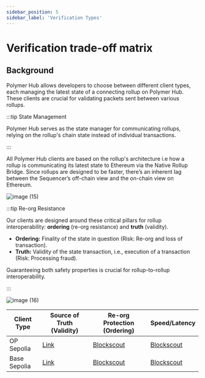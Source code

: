 ```yaml
---
sidebar_position: 5
sidebar_label: 'Verification Types'
---
```


# Verification trade-off matrix

## Background

Polymer Hub allows developers to choose between different client types, each managing the latest state of a connecting rollup on Polymer Hub. These clients are crucial for validating packets sent between various rollups.

:::tip State Management

Polymer Hub serves as the state manager for communicating rollups, relying on the rollup's chain state instead of individual transactions.

:::

All Polymer Hub clients are based on the rollup's architecture i.e how a rollup is communicating its latest state to Ethereum via the Native Rollup Bridge. Since rollups are designed to be faster, there’s an inherent lag between the Sequencer’s off-chain view and the on-chain view on Ethereum.

![image (15)](https://github.com/user-attachments/assets/b39a94a6-e367-4459-bf79-8bc31208fed9)

:::tip Re-org Resistance

Our clients are designed around these critical pillars for rollup interoperability: **ordering** (re-org resistance) and **truth** (validity).

- **Ordering:** Finality of the state in question (Risk: Re-org and loss of transaction).
- **Truth:** Validity of the state transaction, i.e., execution of a transaction (Risk: Processing fraud).

Guaranteeing both safety properties is crucial for rollup-to-rollup interoperability.

:::

![image (16)](https://github.com/user-attachments/assets/7aaaf747-69a1-4eef-86b4-1c7d6c65978a)


| Client Type                  | Source of Truth (Validity) | Re-org Protection (Ordering) | Speed/Latency |
| ------------------------ | ------------------------ | ------------------------ | ------------------------ |
| OP Sepolia       | [Link](https://docs.optimism.io/chain/networks#op-sepolia)    | [Blockscout](https://optimism-sepolia.blockscout.com/address/0xE2029629f51ab994210d671Dc08b7Ec94899b278) | [Blockscout](https://optimism-sepolia.blockscout.com/address/0x6c3AD733e52f700b47155e5e09b784b9d324C420) |
| Base Sepolia     | [Link](https://docs.base.org/network-information#base-testnet-sepolia)      | [Blockscout](https://base-sepolia.blockscout.com/address/0x9fcd52449261F732d017F8BD1CaCDc3dFbcD0361)              | [Blockscout](https://base-sepolia.blockscout.com/address/0x7264fb109C059Fe56551F712e7B869a8bCA4E9CB) |


